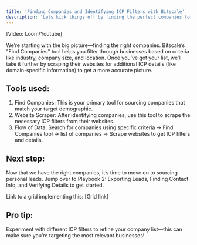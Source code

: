 ```yaml
---
title: 'Finding Companies and Identifying ICP Filters with Bitscale'
description: 'Lets kick things off by finding the perfect companies for your list! Using Bitscales “Find Companies” tool, we can zero in on businesses that fit your ideal customer profile ICP. From there, we will scrape their websites to grab ICP filters and other key details.'
---
```


[Video: Loom/Youtube]

We’re starting with the big picture—finding the right companies. Bitscale’s "Find Companies" tool helps you filter through businesses based on criteria like industry, company size, and location. Once you’ve got your list, we’ll take it further by scraping their websites for additional ICP details (like domain-specific information) to get a more accurate picture.

## Tools used:

1. Find Companies: This is your primary tool for sourcing companies that match your target demographic.
2. Website Scraper: After identifying companies, use this tool to scrape the necessary ICP filters from their websites.
3. Flow of Data: Search for companies using specific criteria → Find Companies tool → list of companies → Scrape websites to get ICP filters and details.

## Next step: 

Now that we have the right companies, it’s time to move on to sourcing personal leads. Jump over to Playbook 2: Exporting Leads, Finding Contact Info, and Verifying Details to get started.

Link to a grid implementing this: [Grid link]

## Pro tip: 
Experiment with different ICP filters to refine your company list—this can make sure you’re targeting the most relevant businesses!